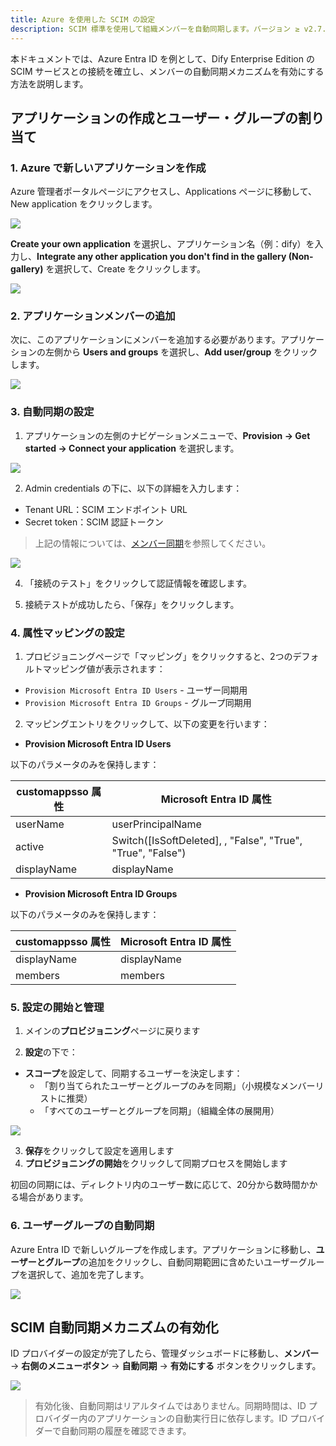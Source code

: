 ```yaml
---
title: Azure を使用した SCIM の設定
description: SCIM 標準を使用して組織メンバーを自動同期します。バージョン ≥ v2.7.0
---
```


本ドキュメントでは、Azure Entra ID を例として、Dify Enterprise Edition の SCIM サービスとの接続を確立し、メンバーの自動同期メカニズムを有効にする方法を説明します。

## アプリケーションの作成とユーザー・グループの割り当て

### 1. Azure で新しいアプリケーションを作成

Azure 管理者ポータルページにアクセスし、Applications ページに移動して、New application をクリックします。

![](https://assets-docs.dify.ai/2024/11/4f52715ff661e6c9430af09b4b2a4736.png)

**Create your own application** を選択し、アプリケーション名（例：dify）を入力し、**Integrate any other application you don't find in the gallery (Non-gallery)** を選択して、Create をクリックします。

![](https://assets-docs.dify.ai/2024/11/b823ecfaa94d18ba0ac794cc0290dc7f.png)

### 2. アプリケーションメンバーの追加

次に、このアプリケーションにメンバーを追加する必要があります。アプリケーションの左側から **Users and groups** を選択し、**Add user/group** をクリックします。

![](https://assets-docs.dify.ai/2024/11/ed3c6f5de21c75e2261bf05d055ffb9e.png)

### 3. 自動同期の設定

1. アプリケーションの左側のナビゲーションメニューで、**Provision → Get started → Connect your application** を選択します。

![](https://assets-docs.dify.ai/2025/05/f890065efeb5390dcb43e7e7d1c1f5b8.png)

2. Admin credentials の下に、以下の詳細を入力します：

  - Tenant URL：SCIM エンドポイント URL
  - Secret token：SCIM 認証トークン

  > 上記の情報については、[メンバー同期](../sync-team-members)を参照してください。

  ![](https://assets-docs.dify.ai/2025/05/03f1e586bc428538d80b6f5316a293df.png)

4. 「接続のテスト」をクリックして認証情報を確認します。

5. 接続テストが成功したら、「保存」をクリックします。

### 4. 属性マッピングの設定

1. プロビジョニングページで「マッピング」をクリックすると、2つのデフォルトマッピング値が表示されます：

  - `Provision Microsoft Entra ID Users` - ユーザー同期用
  - `Provision Microsoft Entra ID Groups` - グループ同期用

2. マッピングエントリをクリックして、以下の変更を行います：

- **Provision Microsoft Entra ID Users**

以下のパラメータのみを保持します：

| customappsso 属性 | Microsoft Entra ID 属性 |
|------------------|------------------------|
| userName | userPrincipalName |
| active | Switch([IsSoftDeleted], , "False", "True", "True", "False") |
| displayName | displayName |

- **Provision Microsoft Entra ID Groups**

以下のパラメータのみを保持します：

| customappsso 属性 | Microsoft Entra ID 属性 |
|------------------|------------------------|
| displayName | displayName |
| members | members |

### 5. 設定の開始と管理

1. メインの**プロビジョニング**ページに戻ります

2. **設定**の下で：
  - **スコープ**を設定して、同期するユーザーを決定します：
    - 「割り当てられたユーザーとグループのみを同期」（小規模なメンバーリストに推奨）
    - 「すべてのユーザーとグループを同期」（組織全体の展開用）

  ![](https://assets-docs.dify.ai/2025/05/489e8b8f4091d53ab699ec33199d57a4.png)

3. **保存**をクリックして設定を適用します
4. **プロビジョニングの開始**をクリックして同期プロセスを開始します

<Note>
  初回の同期には、ディレクトリ内のユーザー数に応じて、20分から数時間かかる場合があります。
</Note>

### 6. ユーザーグループの自動同期

Azure Entra ID で新しいグループを作成します。アプリケーションに移動し、**ユーザーとグループ**の追加をクリックし、自動同期範囲に含めたいユーザーグループを選択して、追加を完了します。

![](https://assets-docs.dify.ai/2025/05/af19820dfd75bd6bc00c602009574a77.png)

## SCIM 自動同期メカニズムの有効化

ID プロバイダーの設定が完了したら、管理ダッシュボードに移動し、**メンバー** → **右側のメニューボタン** → **自動同期** → **有効にする** ボタンをクリックします。

![](https://assets-docs.dify.ai/2025/05/08d3b05fc5dfaa1eb0a6b8bd523ea5f9.png)

> 有効化後、自動同期はリアルタイムではありません。同期時間は、ID プロバイダー内のアプリケーションの自動実行日に依存します。ID プロバイダーで自動同期の履歴を確認できます。
